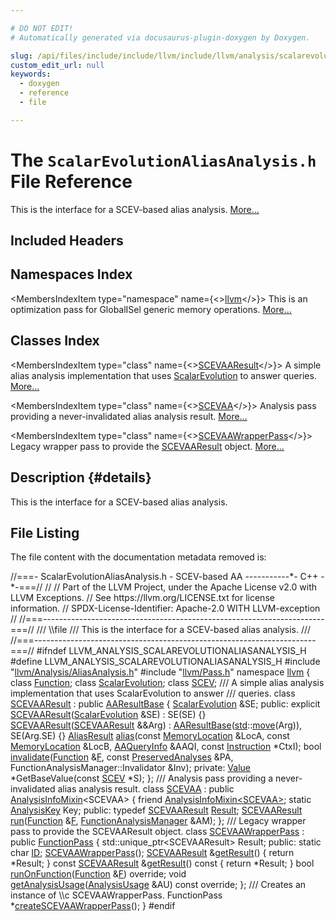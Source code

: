 ```yaml
---

# DO NOT EDIT!
# Automatically generated via docusaurus-plugin-doxygen by Doxygen.

slug: /api/files/include/include/llvm/include/llvm/analysis/scalarevolutionaliasanalysis-h
custom_edit_url: null
keywords:
  - doxygen
  - reference
  - file

---
```





# The `ScalarEvolutionAliasAnalysis.h` File Reference

<DoxygenPage pluginConfig={pluginConfig}>

This is the interface for a SCEV-based alias analysis. <a href="#details">More...</a>

## Included Headers

<IncludesList>
<IncludesListItem
  filePath="llvm/Analysis/AliasAnalysis.h"
  permalink="/docs/api/files/include/include/llvm/include/llvm/analysis/aliasanalysis-h"
  isLocal="true" />
<IncludesListItem
  filePath="llvm/Pass.h"
  permalink="/docs/api/files/include/include/llvm/pass-h"
  isLocal="true" />
</IncludesList>

## Namespaces Index

<MembersIndex>

<MembersIndexItem
  type="namespace"
  name={<><a href="/docs/api/namespaces/llvm">llvm</a></>}>
This is an optimization pass for GlobalISel generic memory operations. <a href="/docs/api/namespaces/llvm/#details">More...</a>
</MembersIndexItem>

</MembersIndex>

## Classes Index

<MembersIndex>

<MembersIndexItem
  type="class"
  name={<><a href="/docs/api/classes/llvm/scevaaresult">SCEVAAResult</a></>}>
A simple alias analysis implementation that uses <a href="/docs/api/classes/llvm/scalarevolution">ScalarEvolution</a> to answer queries. <a href="/docs/api/classes/llvm/scevaaresult/#details">More...</a>
</MembersIndexItem>

<MembersIndexItem
  type="class"
  name={<><a href="/docs/api/classes/llvm/scevaa">SCEVAA</a></>}>
Analysis pass providing a never-invalidated alias analysis result. <a href="/docs/api/classes/llvm/scevaa/#details">More...</a>
</MembersIndexItem>

<MembersIndexItem
  type="class"
  name={<><a href="/docs/api/classes/llvm/scevaawrapperpass">SCEVAAWrapperPass</a></>}>
Legacy wrapper pass to provide the <a href="/docs/api/classes/llvm/scevaaresult">SCEVAAResult</a> object. <a href="/docs/api/classes/llvm/scevaawrapperpass/#details">More...</a>
</MembersIndexItem>

</MembersIndex>

## Description {#details}

This is the interface for a SCEV-based alias analysis.

## File Listing

The file content with the documentation metadata removed is:

<ProgramListing>

<Link id="l00001" /><CodeLine lineNumber="1"><span class="doxyHighlightComment">//===- ScalarEvolutionAliasAnalysis.h - SCEV-based AA -----------&#42;- C++ -&#42;-===//</span></CodeLine>
<Link id="l00002" /><CodeLine lineNumber="2"><span class="doxyHighlightComment">//</span></CodeLine>
<Link id="l00003" /><CodeLine lineNumber="3"><span class="doxyHighlightComment">// Part of the LLVM Project, under the Apache License v2.0 with LLVM Exceptions.</span></CodeLine>
<Link id="l00004" /><CodeLine lineNumber="4"><span class="doxyHighlightComment">// See https://llvm.org/LICENSE.txt for license information.</span></CodeLine>
<Link id="l00005" /><CodeLine lineNumber="5"><span class="doxyHighlightComment">// SPDX-License-Identifier: Apache-2.0 WITH LLVM-exception</span></CodeLine>
<Link id="l00006" /><CodeLine lineNumber="6"><span class="doxyHighlightComment">//</span></CodeLine>
<Link id="l00007" /><CodeLine lineNumber="7"><span class="doxyHighlightComment">//===----------------------------------------------------------------------===//</span></CodeLine>
<Link id="l00008" /><CodeLine lineNumber="8"><span class="doxyHighlightComment">/// \\file</span></CodeLine>
<Link id="l00009" /><CodeLine lineNumber="9"><span class="doxyHighlightComment">/// This is the interface for a SCEV-based alias analysis.</span></CodeLine>
<Link id="l00010" /><CodeLine lineNumber="10"><span class="doxyHighlightComment">///</span></CodeLine>
<Link id="l00011" /><CodeLine lineNumber="11"><span class="doxyHighlightComment">//===----------------------------------------------------------------------===//</span></CodeLine>
<Link id="l00012" /><CodeLine lineNumber="12"></CodeLine>
<Link id="l00013" /><CodeLine lineNumber="13"><span class="doxyHighlightPreprocessor">#ifndef LLVM&#95;ANALYSIS&#95;SCALAREVOLUTIONALIASANALYSIS&#95;H</span></CodeLine>
<Link id="l00014" /><CodeLine lineNumber="14"><span class="doxyHighlightPreprocessor">#define LLVM&#95;ANALYSIS&#95;SCALAREVOLUTIONALIASANALYSIS&#95;H</span></CodeLine>
<Link id="l00015" /><CodeLine lineNumber="15"></CodeLine>
<Link id="l00016" /><CodeLine lineNumber="16"><span class="doxyHighlightPreprocessor">#include &quot;<a href="/docs/api/files/include/include/llvm/include/llvm/analysis/aliasanalysis-h">llvm/Analysis/AliasAnalysis.h</a>&quot;</span></CodeLine>
<Link id="l00017" /><CodeLine lineNumber="17"><span class="doxyHighlightPreprocessor">#include &quot;<a href="/docs/api/files/include/include/llvm/pass-h">llvm/Pass.h</a>&quot;</span></CodeLine>
<Link id="l00018" /><CodeLine lineNumber="18"></CodeLine>
<Link id="l00019" /><CodeLine lineNumber="19"><span class="doxyHighlightKeyword">namespace </span><span class="doxyHighlight"><a href="/docs/api/namespaces/llvm">llvm</a> &#123;</span></CodeLine>
<Link id="l00020" /><CodeLine lineNumber="20"></CodeLine>
<Link id="l00021" /><CodeLine lineNumber="21"><span class="doxyHighlightKeyword">class </span><span class="doxyHighlight"><a href="/docs/api/classes/llvm/function">Function</a>;</span></CodeLine>
<Link id="l00022" /><CodeLine lineNumber="22"><span class="doxyHighlightKeyword">class </span><span class="doxyHighlight"><a href="/docs/api/classes/llvm/scalarevolution">ScalarEvolution</a>;</span></CodeLine>
<Link id="l00023" /><CodeLine lineNumber="23"><span class="doxyHighlightKeyword">class </span><span class="doxyHighlight"><a href="/docs/api/classes/llvm/scev">SCEV</a>;</span></CodeLine>
<Link id="l00024" /><CodeLine lineNumber="24"></CodeLine>
<Link id="l00025" /><CodeLine lineNumber="25"><span class="doxyHighlightComment">/// A simple alias analysis implementation that uses ScalarEvolution to answer</span></CodeLine>
<Link id="l00026" /><CodeLine lineNumber="26"><span class="doxyHighlightComment">/// queries.</span></CodeLine>
<Link id="l00027" /><CodeLine lineNumber="27" lineLink="/docs/api/classes/llvm/scevaaresult"><span class="doxyHighlightKeyword">class </span><span class="doxyHighlight"><a href="/docs/api/classes/llvm/scevaaresult/#a1e70a631f89461c45193583264d1eac6">SCEVAAResult</a> : </span><span class="doxyHighlightKeyword">public</span><span class="doxyHighlight"> <a href="/docs/api/classes/llvm/aaresultbase/#adda3309ea19cc0a7a0bcb090630bbfc4">AAResultBase</a> &#123;</span></CodeLine>
<Link id="l00028" /><CodeLine lineNumber="28"><span class="doxyHighlight">  <a href="/docs/api/classes/llvm/scalarevolution">ScalarEvolution</a> &amp;SE;</span></CodeLine>
<Link id="l00029" /><CodeLine lineNumber="29"></CodeLine>
<Link id="l00030" /><CodeLine lineNumber="30"><span class="doxyHighlightKeyword">public</span><span class="doxyHighlight">:</span></CodeLine>
<Link id="l00031" /><CodeLine lineNumber="31" lineLink="/docs/api/classes/llvm/scevaaresult/#a1e70a631f89461c45193583264d1eac6"><span class="doxyHighlight">  </span><span class="doxyHighlightKeyword">explicit</span><span class="doxyHighlight"> <a href="/docs/api/classes/llvm/scevaaresult/#a1e70a631f89461c45193583264d1eac6">SCEVAAResult</a>(<a href="/docs/api/classes/llvm/scalarevolution">ScalarEvolution</a> &amp;SE) : SE(SE) &#123;&#125;</span></CodeLine>
<Link id="l00032" /><CodeLine lineNumber="32" lineLink="/docs/api/classes/llvm/scevaaresult/#a292e663def85217cd3348c8d05633c4f"><span class="doxyHighlight">  <a href="/docs/api/classes/llvm/scevaaresult/#a292e663def85217cd3348c8d05633c4f">SCEVAAResult</a>(<a href="/docs/api/classes/llvm/scevaaresult/#a1e70a631f89461c45193583264d1eac6">SCEVAAResult</a> &amp;&amp;Arg) : <a href="/docs/api/classes/llvm/aaresultbase/#adda3309ea19cc0a7a0bcb090630bbfc4">AAResultBase</a>(<a href="/docs/api/namespaces/std">std</a>::<a href="/docs/api/namespaces/llvm/#abfc9c7ecf70f66901e439f7c04ef3dbb">move</a>(Arg)), SE(Arg.SE) &#123;&#125;</span></CodeLine>
<Link id="l00033" /><CodeLine lineNumber="33"></CodeLine>
<Link id="l00034" /><CodeLine lineNumber="34"><span class="doxyHighlight">  <a href="/docs/api/classes/llvm/aliasresult">AliasResult</a> <a href="/docs/api/classes/llvm/scevaaresult/#a688068ae24921ce2ed14ca5ff0b732e2">alias</a>(</span><span class="doxyHighlightKeyword">const</span><span class="doxyHighlight"> <a href="/docs/api/classes/llvm/memorylocation">MemoryLocation</a> &amp;LocA, </span><span class="doxyHighlightKeyword">const</span><span class="doxyHighlight"> <a href="/docs/api/classes/llvm/memorylocation">MemoryLocation</a> &amp;LocB,</span></CodeLine>
<Link id="l00035" /><CodeLine lineNumber="35"><span class="doxyHighlight">                    <a href="/docs/api/classes/llvm/aaqueryinfo">AAQueryInfo</a> &amp;AAQI, </span><span class="doxyHighlightKeyword">const</span><span class="doxyHighlight"> <a href="/docs/api/classes/llvm/instruction">Instruction</a> &#42;CtxI);</span></CodeLine>
<Link id="l00036" /><CodeLine lineNumber="36"></CodeLine>
<Link id="l00037" /><CodeLine lineNumber="37"><span class="doxyHighlight">  </span><span class="doxyHighlightKeywordType">bool</span><span class="doxyHighlight"> <a href="/docs/api/classes/llvm/scevaaresult/#a02c9b794a74e2f512d94b31726d43999">invalidate</a>(<a href="/docs/api/classes/llvm/function">Function</a> &amp;<a href="/docs/api/files/lib/lib/support/md5-cpp/#a96d73bbd7af15cb1fc38c3f4a3bd82e9">F</a>, </span><span class="doxyHighlightKeyword">const</span><span class="doxyHighlight"> <a href="/docs/api/classes/llvm/preservedanalyses">PreservedAnalyses</a> &amp;PA,</span></CodeLine>
<Link id="l00038" /><CodeLine lineNumber="38"><span class="doxyHighlight">                  FunctionAnalysisManager::Invalidator &amp;Inv);</span></CodeLine>
<Link id="l00039" /><CodeLine lineNumber="39"></CodeLine>
<Link id="l00040" /><CodeLine lineNumber="40"><span class="doxyHighlightKeyword">private</span><span class="doxyHighlight">:</span></CodeLine>
<Link id="l00041" /><CodeLine lineNumber="41"><span class="doxyHighlight">  <a href="/docs/api/classes/llvm/value">Value</a> &#42;GetBaseValue(</span><span class="doxyHighlightKeyword">const</span><span class="doxyHighlight"> <a href="/docs/api/classes/llvm/scev">SCEV</a> &#42;S);</span></CodeLine>
<Link id="l00042" /><CodeLine lineNumber="42"><span class="doxyHighlight">&#125;;</span></CodeLine>
<Link id="l00043" /><CodeLine lineNumber="43"></CodeLine>
<Link id="l00044" /><CodeLine lineNumber="44"><span class="doxyHighlightComment">/// Analysis pass providing a never-invalidated alias analysis result.</span></CodeLine>
<Link id="l00045" /><CodeLine lineNumber="45" lineLink="/docs/api/classes/llvm/scevaa"><span class="doxyHighlightKeyword">class </span><span class="doxyHighlight"><a href="/docs/api/classes/llvm/scevaa">SCEVAA</a> : </span><span class="doxyHighlightKeyword">public</span><span class="doxyHighlight"> <a href="/docs/api/structs/llvm/analysisinfomixin">AnalysisInfoMixin</a>&lt;SCEVAA&gt; &#123;</span></CodeLine>
<Link id="l00046" /><CodeLine lineNumber="46"><span class="doxyHighlight">  </span><span class="doxyHighlightKeyword">friend</span><span class="doxyHighlight"> <a href="/docs/api/structs/llvm/analysisinfomixin">AnalysisInfoMixin&lt;SCEVAA&gt;</a>;</span></CodeLine>
<Link id="l00047" /><CodeLine lineNumber="47"><span class="doxyHighlight">  </span><span class="doxyHighlightKeyword">static</span><span class="doxyHighlight"> <a href="/docs/api/structs/llvm/analysiskey">AnalysisKey</a> Key;</span></CodeLine>
<Link id="l00048" /><CodeLine lineNumber="48"></CodeLine>
<Link id="l00049" /><CodeLine lineNumber="49"><span class="doxyHighlightKeyword">public</span><span class="doxyHighlight">:</span></CodeLine>
<Link id="l00050" /><CodeLine lineNumber="50" lineLink="/docs/api/classes/llvm/scevaa/#a9082eb2dc5d29eb66193886e38917457"><span class="doxyHighlight">  </span><span class="doxyHighlightKeyword">typedef</span><span class="doxyHighlight"> <a href="/docs/api/classes/llvm/scevaaresult">SCEVAAResult</a> <a href="/docs/api/classes/llvm/scevaa/#a9082eb2dc5d29eb66193886e38917457">Result</a>;</span></CodeLine>
<Link id="l00051" /><CodeLine lineNumber="51"></CodeLine>
<Link id="l00052" /><CodeLine lineNumber="52"><span class="doxyHighlight">  <a href="/docs/api/classes/llvm/scevaaresult">SCEVAAResult</a> <a href="/docs/api/classes/llvm/scevaa/#ab52c682b31b74ce3fe18ff10e5e2bbac">run</a>(<a href="/docs/api/classes/llvm/function">Function</a> &amp;<a href="/docs/api/files/lib/lib/support/md5-cpp/#a96d73bbd7af15cb1fc38c3f4a3bd82e9">F</a>, <a href="/docs/api/namespaces/llvm/#adce09a5a0de0e3177eb00e932734af2f">FunctionAnalysisManager</a> &amp;AM);</span></CodeLine>
<Link id="l00053" /><CodeLine lineNumber="53"><span class="doxyHighlight">&#125;;</span></CodeLine>
<Link id="l00054" /><CodeLine lineNumber="54"></CodeLine>
<Link id="l00055" /><CodeLine lineNumber="55"><span class="doxyHighlightComment">/// Legacy wrapper pass to provide the SCEVAAResult object.</span></CodeLine>
<Link id="l00056" /><CodeLine lineNumber="56" lineLink="/docs/api/classes/llvm/scevaawrapperpass"><span class="doxyHighlightKeyword">class </span><span class="doxyHighlight"><a href="/docs/api/classes/llvm/scevaawrapperpass/#ab156487dc35f177a63da34868c4df521">SCEVAAWrapperPass</a> : </span><span class="doxyHighlightKeyword">public</span><span class="doxyHighlight"> <a href="/docs/api/classes/llvm/functionpass/#a7691d83e3561f781cae4ce4a01bdfa93">FunctionPass</a> &#123;</span></CodeLine>
<Link id="l00057" /><CodeLine lineNumber="57"><span class="doxyHighlight">  std::unique&#95;ptr&lt;SCEVAAResult&gt; Result;</span></CodeLine>
<Link id="l00058" /><CodeLine lineNumber="58"></CodeLine>
<Link id="l00059" /><CodeLine lineNumber="59"><span class="doxyHighlightKeyword">public</span><span class="doxyHighlight">:</span></CodeLine>
<Link id="l00060" /><CodeLine lineNumber="60" lineLink="/docs/api/classes/llvm/scevaawrapperpass/#a30f6cf023aac34f4436046240b02e2b8"><span class="doxyHighlight">  </span><span class="doxyHighlightKeyword">static</span><span class="doxyHighlight"> </span><span class="doxyHighlightKeywordType">char</span><span class="doxyHighlight"> <a href="/docs/api/classes/llvm/scevaawrapperpass/#a30f6cf023aac34f4436046240b02e2b8">ID</a>;</span></CodeLine>
<Link id="l00061" /><CodeLine lineNumber="61"></CodeLine>
<Link id="l00062" /><CodeLine lineNumber="62"><span class="doxyHighlight">  <a href="/docs/api/classes/llvm/scevaawrapperpass/#ab156487dc35f177a63da34868c4df521">SCEVAAWrapperPass</a>();</span></CodeLine>
<Link id="l00063" /><CodeLine lineNumber="63"></CodeLine>
<Link id="l00064" /><CodeLine lineNumber="64" lineLink="/docs/api/classes/llvm/scevaawrapperpass/#a1aa7481d49d67636ac088be4b1a0a009"><span class="doxyHighlight">  <a href="/docs/api/classes/llvm/scevaaresult">SCEVAAResult</a> &amp;<a href="/docs/api/classes/llvm/scevaawrapperpass/#a1aa7481d49d67636ac088be4b1a0a009">getResult</a>() &#123; </span><span class="doxyHighlightKeywordFlow">return</span><span class="doxyHighlight"> &#42;Result; &#125;</span></CodeLine>
<Link id="l00065" /><CodeLine lineNumber="65" lineLink="/docs/api/classes/llvm/scevaawrapperpass/#a74ede59cd7860ce50788ac7a5e73fb6e"><span class="doxyHighlight">  </span><span class="doxyHighlightKeyword">const</span><span class="doxyHighlight"> <a href="/docs/api/classes/llvm/scevaaresult">SCEVAAResult</a> &amp;<a href="/docs/api/classes/llvm/scevaawrapperpass/#a74ede59cd7860ce50788ac7a5e73fb6e">getResult</a>()</span><span class="doxyHighlightKeyword"> const </span><span class="doxyHighlight">&#123; </span><span class="doxyHighlightKeywordFlow">return</span><span class="doxyHighlight"> &#42;Result; &#125;</span></CodeLine>
<Link id="l00066" /><CodeLine lineNumber="66"></CodeLine>
<Link id="l00067" /><CodeLine lineNumber="67"><span class="doxyHighlight">  </span><span class="doxyHighlightKeywordType">bool</span><span class="doxyHighlight"> <a href="/docs/api/classes/llvm/scevaawrapperpass/#a4184e96b12cd15b17b812455bd593be2">runOnFunction</a>(<a href="/docs/api/classes/llvm/function">Function</a> &amp;<a href="/docs/api/files/lib/lib/support/md5-cpp/#a96d73bbd7af15cb1fc38c3f4a3bd82e9">F</a>) </span><span class="doxyHighlightKeyword">override</span><span class="doxyHighlight">;</span></CodeLine>
<Link id="l00068" /><CodeLine lineNumber="68"><span class="doxyHighlight">  </span><span class="doxyHighlightKeywordType">void</span><span class="doxyHighlight"> <a href="/docs/api/classes/llvm/scevaawrapperpass/#a32058631091d870731e84c6560df00ed">getAnalysisUsage</a>(<a href="/docs/api/classes/llvm/analysisusage">AnalysisUsage</a> &amp;AU) </span><span class="doxyHighlightKeyword">const override</span><span class="doxyHighlight">;</span></CodeLine>
<Link id="l00069" /><CodeLine lineNumber="69"><span class="doxyHighlight">&#125;;</span></CodeLine>
<Link id="l00070" /><CodeLine lineNumber="70"></CodeLine>
<Link id="l00071" /><CodeLine lineNumber="71"><span class="doxyHighlightComment">/// Creates an instance of \\c SCEVAAWrapperPass.</span></CodeLine>
<Link id="l00072" /><CodeLine lineNumber="72"><span class="doxyHighlight">FunctionPass &#42;<a href="/docs/api/namespaces/llvm/#a3b19789ad98a02179d0a0acf82cf6ccf">createSCEVAAWrapperPass</a>();</span></CodeLine>
<Link id="l00073" /><CodeLine lineNumber="73"></CodeLine>
<Link id="l00074" /><CodeLine lineNumber="74"><span class="doxyHighlight">&#125;</span></CodeLine>
<Link id="l00075" /><CodeLine lineNumber="75"></CodeLine>
<Link id="l00076" /><CodeLine lineNumber="76"><span class="doxyHighlightPreprocessor">#endif</span></CodeLine>

</ProgramListing>


</DoxygenPage>
